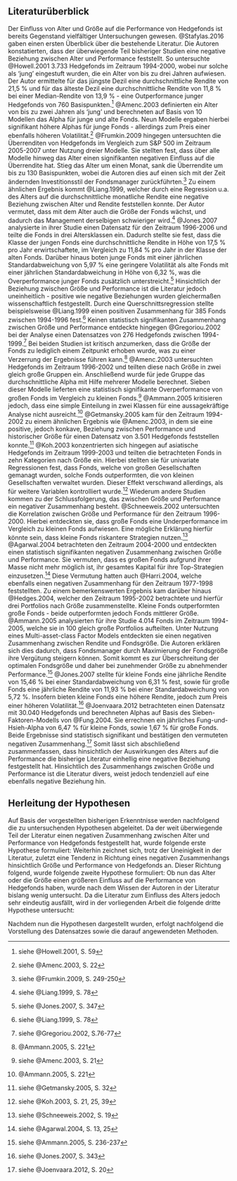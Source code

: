 ## Literaturüberblick

Der Einfluss von Alter und Größe auf die Performance von Hedgefonds ist bereits Gegenstand vielfältiger Untersuchungen gewesen. @Stafylas.2016 gaben einen ersten Überblick über die bestehende Literatur. Die Autoren konstatierten, dass der überwiegende Teil bisheriger Studien eine negative Beziehung zwischen Alter und Performance feststellt. So untersuchte @Howell.2001 3.733 Hedgefonds im Zeitraum 1994-2000, wobei nur solche als 'jung' eingestuft wurden, die ein Alter von bis zu drei Jahren aufwiesen. Der Autor ermittelte für das jüngste Dezil eine durchschnittliche Rendite von 21,5 % und für das älteste Dezil eine durchschnittliche Rendite von 11,8 % bei einer Median-Rendite von 13,9 % - eine Outperformance junger Hedgefonds von 760 Basispunkten.^[siehe @Howell.2001, S. 59] @Amenc.2003 definierten ein Alter von bis zu zwei Jahren als 'jung' und berechneten auf Basis von 10 Modellen das Alpha für junge und alte Fonds. Neun Modelle ergaben hierbei signifikant höhere Alphas für junge Fonds - allerdings zum Preis einer ebenfalls höheren Volatilität.^[siehe @Amenc.2003, S. 22] @Frumkin.2009 hingegen untersuchten die Überrenditen von Hedgefonds im Vergleich zum S&P 500 im Zeitraum 2005-2007 unter Nutzung dreier Modelle. Sie stellten fest, dass über alle Modelle hinweg das Alter einen signifikanten negativen Einfluss auf die Überrendite hat. Stieg das Alter um einen Monat, sank die Überrendite um bis zu 130 Basispunkten, wobei die Autoren dies auf einen sich mit der Zeit ändernden Investitionsstil der Fondsmanager zurückführten.^[siehe @Frumkin.2009, S. 249-250] Zu einem ähnlichen Ergebnis kommt @Liang.1999, welcher durch eine Regression u.a. des Alters auf die durchschnittliche monatliche Rendite eine negative Beziehung zwischen Alter und Rendite feststellen konnte. Der Autor vermutet, dass mit dem Alter auch die Größe der Fonds wächst, und dadurch das Management derselbigen schwieriger wird.^[siehe @Liang.1999, S. 78] @Jones.2007 analysierte in ihrer Studie einen Datensatz für den Zeitraum 1996-2006 und teilte die Fonds in drei Altersklassen ein. Dadurch stellte sie fest, dass die Klasse der jungen Fonds eine durchschnittliche Rendite in Höhe von 17,5 % pro Jahr erwirtschaftete, im Vergleich zu 11,84 % pro Jahr in der Klasse der alten Fonds. Darüber hinaus boten junge Fonds mit einer jährlichen Standardabweichung von 5,97 % eine geringere Volatilität als alte Fonds mit einer jährlichen Standardabweichung in Höhe von 6,32 %, was die Overperformance junger Fonds zusätzlich unterstreicht.^[siehe @Jones.2007, S. 347] \newline
Hinsichtlich der Beziehung zwischen Größe und Performance ist die Literatur jedoch uneinheitlich - positive wie negative Beziehungen wurden gleichermaßen wissenschaftlich festgestellt. Durch eine Querschnittsregression stellte beispielsweise @Liang.1999 einen positiven Zusammenhang für 385 Fonds zwischen 1994-1996 fest.^[siehe @Liang.1999, S. 78]  Keinen statistisch signifikanten Zusammenhang zwischen Größe und Performance entdeckte hingegen @Gregoriou.2002 bei der Analyse einen Datensatzes von 276 Hedgefonds zwischen 1994-1999.^[siehe @Gregoriou.2002, S.76-77] Bei beiden Studien ist kritisch anzumerken, dass die Größe der Fonds zu lediglich einem Zeitpunkt erhoben wurde, was zu einer Verzerrung der Ergebnisse führen kann.^[@Ammann.2005, S. 221] @Amenc.2003 untersuchten Hedgefonds im Zeitraum 1996-2002 und teilten diese nach Größe in zwei gleich große Gruppen ein. Anschließend wurde für jede Gruppe das durchschnittliche Alpha mit Hilfe mehrerer Modelle berechnet. Sieben dieser Modelle lieferten eine statistisch signifikante Overperformance von großen Fonds im Vergleich zu kleinen Fonds.^[siehe @Amenc.2003, S. 21] @Ammann.2005 kritisieren jedoch, dass eine simple Einteilung in zwei Klassen für eine aussagekräftige Analyse nicht ausreicht.^[@Ammann.2005, S. 221] @Getmansky.2005 kam für den Zeitraum 1994-2002 zu einem ähnlichen Ergebnis wie @Amenc.2003, in dem sie eine positive, jedoch konkave, Beziehung zwischen Performance und historischer Größe für einen Datensatz von 3.501 Hedgefonds feststellen konnte.^[siehe @Getmansky.2005, S. 32] @Koh.2003 konzentrierten sich hingegen auf asiatische Hedgefonds im Zeitraum 1999-2003 und teilten die betrachteten Fonds in zehn Kategorien nach Größe ein. Hierbei stellten sie für univariate Regressionen fest, dass Fonds, welche von großen Gesellschaften gemanagt wurden, solche Fonds outperformten, die von kleinen Gesellschaften verwaltet wurden. Dieser Effekt verschwand allerdings, als für weitere Variablen kontrolliert wurde.^[siehe @Koh.2003, S. 21, 25, 39]
Wiederum andere Studien kommen zu der Schlussfolgerung, das zwischen Größe und Performance ein negativer Zusammenhang besteht. @Schneeweis.2002 untersuchten die Korrelation zwischen Größe und Performance für den Zeitraum 1996-2000. Hierbei entdeckten sie, dass große Fonds eine Underperformance im Vergleich zu kleinen Fonds aufwiesen. Eine mögliche Erklärung hierfür könnte sein, dass kleine Fonds riskantere Strategien nutzen.^[siehe @Schneeweis.2002, S. 19] @Agarwal.2004 betrachteten den Zeitraum 2004-2000 und entdeckten einen statistisch signifikanten negativen Zusammenhang zwischen Größe und Performance. Sie vermuten, dass es großen Fonds aufgrund ihrer Masse nicht mehr möglich ist, ihr gesamtes Kapital für ihre Top-Strategien einzusetzen.^[siehe @Agarwal.2004, S. 13, 25] Diese Vermutung hatten auch @Harri.2004, welche ebenfalls einen negativen Zusammenhang für den Zeitraum 1977-1998 feststellten. Zu einem bemerkenswerten Ergebnis kam darüber hinaus @Hedges.2004, welcher den Zeitraum 1995-2002 betrachtete und hierfür drei Portfolios nach Größe zusammenstellte. Kleine Fonds outperformten große Fonds - beide outperformten jedoch Fonds mittlerer Größe. @Ammann.2005 analysierten für ihre Studie 4.014 Fonds im Zeitraum 1994-2005, welche sie in 100 gleich große Portfolios aufteilten. Unter Nutzung eines Multi-asset-class Factor Models entdeckten sie einen negativen Zusammenhang zwischen Rendite und Fondsgröße. Die Autoren erklären sich dies dadurch, dass Fondsmanager durch Maximierung der Fondsgröße ihre Vergütung steigern können. Somit kommt es zur Überschreitung der optimalen Fondsgröße und daher bei zunehmender Größe zu abnehmender Performance.^[siehe @Ammann.2005, S. 236-237] @Jones.2007 stellte für kleine Fonds eine jährliche Rendite von 15,46 % bei einer Standardabweichung von 6,31 % fest, sowie für große Fonds eine jährliche Rendite von 11,93 % bei einer Standardabweichung von 5,72 %. Insofern bieten kleine Fonds eine höhere Rendite, jedoch zum Preis einer höheren Volatilität.^[siehe @Jones.2007, S. 343] @Joenvaara.2012 betrachteten einen Datensatz mit 30.040 Hedgefonds und berechneten Alphas auf Basis des Sieben-Faktoren-Modells von @Fung.2004. Sie errechnen ein jährliches Fung-und-Hsieh-Alpha von 6,47 % für kleine Fonds, sowie 1,67 % für große Fonds. Beide Ergebnisse sind statistisch signifikant und bestätigen den vermuteten negativen Zusammenhang.^[siehe @Joenvaara.2012, S. 20]
Somit lässt sich abschließend zusammenfassen, dass hinsichtlich der Auswirkungen des Alters auf die Performance die bisherige Literatur einhellig eine negative Beziehung festgestellt hat. Hinsichtlich des Zusammenhangs zwischen Größe und Performance ist die Literatur divers, weist jedoch tendenziell auf eine ebenfalls negative Beziehung hin.


## Herleitung der Hypothesen

Auf Basis der vorgestellten bisherigen Erkenntnisse werden nachfolgend die zu untersuchenden Hypothesen abgeleitet. Da der weit überwiegende Teil der Literatur einen negativen Zusammenhang zwischen Alter und Performance von Hedgefonds festgestellt hat, wurde folgende erste Hypothese formuliert:
\begin{itemize}
  \item \(H_1:\) Junge Hedgefonds outperformen alte Hedgefonds.
\end{itemize}
Weiterhin zeichnet sich, trotz der Uneinigkeit in der Literatur, zuletzt eine Tendenz in Richtung eines negativen Zusammenhangs hinsichtlich Größe und Performance von Hedgefonds an. Dieser Richtung folgend, wurde folgende zweite Hypothese formuliert:
\begin{itemize}
  \item \(H_2:\) Kleine Hedgefonds outperformen große Hedgefonds.
\end{itemize}
Ob nun das Alter oder die Größe einen größeren Einfluss auf die Performance von Hedgefonds haben, wurde nach dem Wissen der Autoren in der Literatur bislang wenig untersucht. Da die Literatur zum Einfluss des Alters jedoch sehr eindeutig ausfällt, wird in der vorliegenden Arbeit die folgende dritte Hypothese untersucht:
\begin{itemize}
  \item \(H_3:\) Das Alter hat einen größeren Einfluss auf die Performance von Hedgefonds als deren Größe.
\end{itemize}
Nachdem nun die Hypothesen dargestellt wurden, erfolgt nachfolgend die Vorstellung des Datensatzes sowie die darauf angewendeten Methoden.